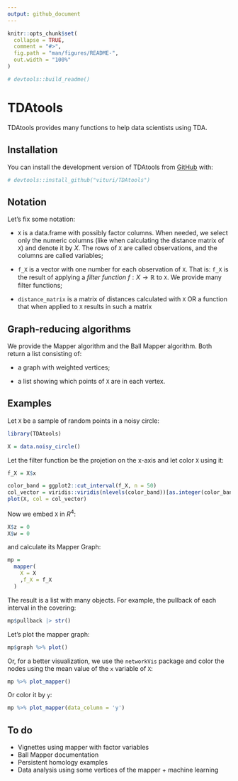 ```yaml
---
output: github_document
---
```


<!-- README.md is generated from README.Rmd. Please edit that file -->

```r
knitr::opts_chunk$set(
  collapse = TRUE,
  comment = "#>",
  fig.path = "man/figures/README-",
  out.width = "100%"
)

# devtools::build_readme()

```

# TDAtools

<!-- badges: start -->
<!-- badges: end -->

TDAtools provides many functions to help data scientists using TDA.

## Installation

You can install the development version of TDAtools from [GitHub](https://github.com/) with:

```r
# devtools::install_github("vituri/TDAtools")
```

## Notation

Let's fix some notation:

- `X` is a data.frame with possibly factor columns. When needed, we select only the numeric columns (like when calculating the distance matrix of `X`) and denote it by $X$. The rows of `X` are called observations, and the columns are called variables;

- `f_X` is a vector with one number for each observation of `X`. That is: `f_X` is the result of applying a *filter function* $f: X \to \mathbb{R}$ to `X`. We provide many filter functions;

- `distance_matrix` is a matrix of distances calculated with `X` OR a function that when applied to `X` results in such a matrix

## Graph-reducing algorithms

We provide the Mapper algorithm and the Ball Mapper algorithm. Both return a list consisting of:

- a graph with weighted vertices;

- a list showing which points of `X` are in each vertex.

## Examples

Let `X` be a sample of random points in a noisy circle:

```r
library(TDAtools)

X = data.noisy_circle()

```

Let the filter function be the projetion on the x-axis and let color `X` using it:

```r
f_X = X$x

color_band = ggplot2::cut_interval(f_X, n = 50)
col_vector = viridis::viridis(nlevels(color_band))[as.integer(color_band)]
plot(X, col = col_vector)
```

Now we embed `X` in $R^4$:

```r
X$z = 0
X$w = 0
```

and calculate its Mapper Graph:

```r
mp =
  mapper(
    X = X
    ,f_X = f_X
  )
```

The result is a list with many objects. For example, the pullback of each interval in the covering:

```r
mp$pullback |> str()
```

Let's plot the mapper graph:

```r
mp$graph %>% plot()
```

Or, for a better visualization, we use the `networkVis` package and color the nodes using the mean value of the `x` variable of `X`:

```r
mp %>% plot_mapper()
```

Or color it by `y`:

```r
mp %>% plot_mapper(data_column = 'y')
```

## To do

- Vignettes using mapper with factor variables
- Ball Mapper documentation
- Persistent homology examples
- Data analysis using some vertices of the mapper + machine learning

